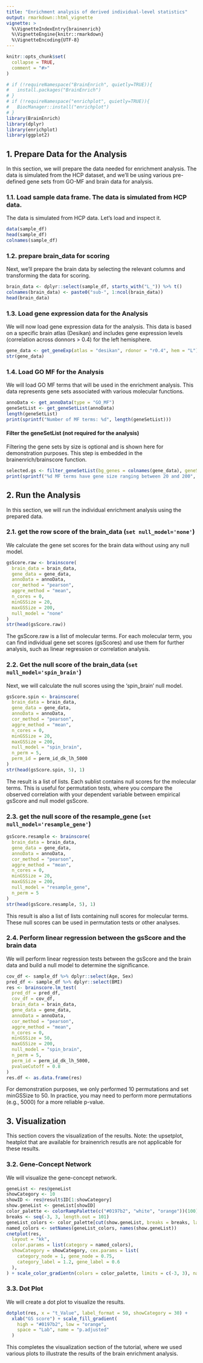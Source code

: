 ```yaml
---
title: "Enrichment analysis of derived individual-level statistics"
output: rmarkdown::html_vignette
vignette: >
  %\VignetteIndexEntry{brainenrich}
  %\VignetteEngine{knitr::rmarkdown}
  %\VignetteEncoding{UTF-8}
---
```


```r
knitr::opts_chunk$set(
  collapse = TRUE,
  comment = "#>"
)
```

```r
# if (!requireNamespace("BrainEnrich", quietly=TRUE)){
#   install.packages("BrainEnrich")
# }
# if (!requireNamespace("enrichplot", quietly=TRUE)){
#   BiocManager::install("enrichplot")
# }
library(BrainEnrich)
library(dplyr)
library(enrichplot)
library(ggplot2)
```

## 1. Prepare Data for the Analysis
In this section, we will prepare the data needed for enrichment analysis. The data is simulated from the HCP dataset, and we'll be using various pre-defined gene sets from GO-MF and brain data for analysis.

### 1.1. Load sample data frame. The data is simulated from HCP data.
The data is simulated from HCP data. Let's load and inspect it.
```r
data(sample_df)
head(sample_df)
colnames(sample_df)
```
### 1.2. prepare brain_data for scoring
Next, we'll prepare the brain data by selecting the relevant columns and transforming the data for scoring.
```r
brain_data <- dplyr::select(sample_df, starts_with("L_")) %>% t()
colnames(brain_data) <- paste0("sub-", 1:ncol(brain_data))
head(brain_data)
```

### 1.3. Load gene expression data for the Analysis
We will now load gene expression data for the analysis. This data is based on a specific brain atlas (Desikan) and includes gene expression levels (correlation across donnors > 0.4) for the left hemisphere.
```r
gene_data <- get_geneExp(atlas = "desikan", rdonor = "r0.4", hem = "L")
str(gene_data)
```

### 1.4. Load GO MF for the Analysis
We will load GO MF terms that will be used in the enrichment analysis. This data represents gene sets associated with various molecular functions.
```r
annoData <- get_annoData(type = "GO_MF")
geneSetList <- get_geneSetList(annoData)
length(geneSetList)
print(sprintf("Number of MF terms: %d", length(geneSetList)))
```

#### Filter the geneSetList (not required for the analysis)
Filtering the gene sets by size is optional and is shown here for demonstration purposes. This step is embedded in the brainenrich/brainscore function.
```r
selected.gs <- filter_geneSetList(bg_genes = colnames(gene_data), geneSetList = geneSetList, minGSSize = 20, maxGSSize = 200)
print(sprintf("%d MF terms have gene size ranging between 20 and 200", length(selected.gs)))
```

## 2. Run the Analysis 
In this section, we will run the individual enrichment analysis using the prepared data.

### 2.1. get the row score of the brain_data (`set null_model='none'`)
We calculate the gene set scores for the brain data without using any null model.
```r
gsScore.raw <- brainscore(
  brain_data = brain_data,
  gene_data = gene_data,
  annoData = annoData,
  cor_method = "pearson",
  aggre_method = "mean",
  n_cores = 0,
  minGSSize = 20,
  maxGSSize = 200,
  null_model = "none"
)
str(head(gsScore.raw))
```
The gsScore.raw is a list of molecular terms. For each molecular term, you can find individual gene set scores (gsScores) and use them for further analysis, such as linear regression or correlation analysis.

### 2.2. Get the null score of the brain_data (`set null_model='spin_brain'`)
Next, we will calculate the null scores using the 'spin_brain' null model.
```r
gsScore.spin <- brainscore(
  brain_data = brain_data,
  gene_data = gene_data,
  annoData = annoData,
  cor_method = "pearson",
  aggre_method = "mean",
  n_cores = 0,
  minGSSize = 20,
  maxGSSize = 200,
  null_model = "spin_brain",
  n_perm = 5,
  perm_id = perm_id_dk_lh_5000
)
str(head(gsScore.spin, 5), 1)
```
The result is a list of lists. Each sublist contains null scores for the molecular terms. This is useful for permutation tests, where you compare the observed correlation with your dependent variable between empirical gsScore and null model gsScore.

### 2.3. get the null score of the resample_gene (`set null_model='resample_gene'`)
```r
gsScore.resample <- brainscore(
  brain_data = brain_data,
  gene_data = gene_data,
  annoData = annoData,
  cor_method = "pearson",
  aggre_method = "mean",
  n_cores = 0,
  minGSSize = 20,
  maxGSSize = 200,
  null_model = "resample_gene",
  n_perm = 5
)
str(head(gsScore.resample, 5), 1)
```
This result is also a list of lists containing null scores for molecular terms. These null scores can be used in permutation tests or other analyses.


### 2.4. Perform linear regression between the gsScore and the brain data
We will perform linear regression tests between the gsScore and the brain data and build a null model to determine the significance.
```r
cov_df <- sample_df %>% dplyr::select(Age, Sex)
pred_df <- sample_df %>% dplyr::select(BMI)
res <- brainscore.lm_test(
  pred_df = pred_df,
  cov_df = cov_df,
  brain_data = brain_data,
  gene_data = gene_data,
  annoData = annoData,
  cor_method = "pearson",
  aggre_method = "mean",
  n_cores = 0,
  minGSSize = 50,
  maxGSSize = 200,
  null_model = "spin_brain",
  n_perm = 5,
  perm_id = perm_id_dk_lh_5000,
  pvalueCutoff = 0.8
)
res.df <- as.data.frame(res)
```
For demonstration purposes, we only performed 10 permutations and set minGSSize to 50. In practice, you may need to perform more permutations (e.g., 5000) for a more reliable p-value.

## 3. Visualization
This section covers the visualization of the results.
Note: the upsetplot, heatplot that are available for brainenrich resutls are not applicable for these results.

### 3.2. Gene-Concept Network
We will visualize the gene-concept network.
```r
geneList <- res@geneList
showCategory <- 10
showID <- res@result$ID[1:showCategory]
show.geneList <- geneList[showID]
color_palette <- colorRampPalette(c("#0197b2", "white", "orange"))(100)
breaks <- seq(-3, 3, length.out = 101)
geneList_colors <- color_palette[cut(show.geneList, breaks = breaks, labels = FALSE)]
named_colors <- setNames(geneList_colors, names(show.geneList))
cnetplot(res,
  layout = "kk",
  color.params = list(category = named_colors),
  showCategory = showCategory, cex.params = list(
    category_node = 1, gene_node = 0.75,
    category_label = 1.2, gene_label = 0.6
  ),
) + scale_color_gradientn(colors = color_palette, limits = c(-3, 3), name = "t value")
```

### 3.3. Dot Plot
We will create a dot plot to visualize the results.
```r
dotplot(res, x = "t_Value", label_format = 50, showCategory = 30) +
  xlab("GS score") + scale_fill_gradient(
    high = "#0197b2", low = "orange",
    space = "Lab", name = "p.adjusted"
  )
```
This completes the visualization section of the tutorial, where we used various plots to illustrate the results of the brain enrichment analysis.
